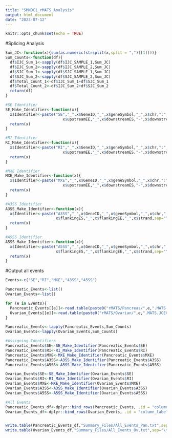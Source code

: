 ```yaml
---
title: "SMNDC1_rMATS_Analysis"
output: html_document
date: "2023-07-12"
---
```


```r
knitr::opts_chunk$set(echo = TRUE)
```

#Splicing Analysis
```r
Sum_JC<-function(x){sum(as.numeric(strsplit(x,split = ",")[[1]]))}
Sum_Counts<-function(df){
  df$IJC_Sum_1<-sapply(df$IJC_SAMPLE_1,Sum_JC)
  df$IJC_Sum_2<-sapply(df$IJC_SAMPLE_2,Sum_JC)
  df$SJC_Sum_1<-sapply(df$SJC_SAMPLE_1,Sum_JC)
  df$SJC_Sum_2<-sapply(df$SJC_SAMPLE_2,Sum_JC)
  df$Total_Count_1<-df$IJC_Sum_1+df$SJC_Sum_1
  df$Total_Count_2<-df$IJC_Sum_2+df$SJC_Sum_2
  return(df)
}

#SE Identifier
SE_Make_Identifier<-function(x){
  x$Identifier<-paste("SE","_",x$GeneID,"_",x$geneSymbol,"_",x$chr,":",x$exonStart_0base,"-",x$exonEnd,"_",x$upstreamES,"-",
                         x$upstreamEE,"_",x$downstreamES,"-",x$downstreamEE,"_",x$strand,sep="")
  return(x)
}

#RI Identifier
RI_Make_Identifier<-function(x){
  x$Identifier<-paste("RI","_",x$GeneID,"_",x$geneSymbol,"_",x$chr,":",x$riExonStart_0base,"-",x$riExonEnd,"_",x$upstreamES,"-",
                         x$upstreamEE,"_",x$downstreamES,"-",x$downstreamEE,"_",x$strand,sep="")
  return(x)
}

#MXE Identifier
MXE_Make_Identifier<-function(x){
  x$Identifier<-paste("MXE","_",x$GeneID,"_",x$geneSymbol,"_",x$chr,":",x$X1stExonStart_0base,"-",x$X1stExonEnd,"_",x$X2ndExonStart_0base,"-",x$X2ndExonEnd,"_",x$upstreamES,"-",
                         x$upstreamEE,"_",x$downstreamES,"-",x$downstreamEE,"_",x$strand,sep="")
  return(x)
}

#A3SS Identifier
A3SS_Make_Identifier<-function(x){
  x$Identifier<-paste("A3SS","_",x$GeneID,"_",x$geneSymbol,"_",x$chr,":",x$longExonStart_0base,"-",x$longExonEnd,"_",x$shortES,"-",x$shortEE,"_",
                      x$flankingES,"_",x$flankingEE,"_",x$strand,sep="")
  return(x)
}

#A5SS Identifier
A5SS_Make_Identifier<-function(x){
  x$Identifier<-paste("A5SS","_",x$GeneID,"_",x$geneSymbol,"_",x$chr,":",x$longExonStart_0base,"-",x$longExonEnd,"_",x$shortES,"-",x$shortEE,"_",
                      x$flankingES,"_",x$flankingEE,"_",x$strand,sep="")
  return(x)
}

```

#Output all events
```r
Events<-c("SE","RI","MXE","A3SS","A5SS")

Pancreatic_Events<-list()
Ovarian_Events<-list()

for (e in Events){
  Pancreatic_Events[[e]]<-read.table(paste0("rMATS/Pancreas/",e,".MATS.JCEC.txt"),header=T)
  Ovarian_Events[[e]]<-read.table(paste0("rMATS/Ovarian/",e,".MATS.JCEC.txt"),header=T)
}

Pancreatic_Events<-lapply(Pancreatic_Events,Sum_Counts)
Ovarian_Events<-lapply(Ovarian_Events,Sum_Counts)

#Assigning Identifiers
Pancreatic_Events$SE<-SE_Make_Identifier(Pancreatic_Events$SE)
Pancreatic_Events$RI<-RI_Make_Identifier(Pancreatic_Events$RI)
Pancreatic_Events$MXE<-MXE_Make_Identifier(Pancreatic_Events$MXE)
Pancreatic_Events$A3SS<-A3SS_Make_Identifier(Pancreatic_Events$A3SS)
Pancreatic_Events$A5SS<-A5SS_Make_Identifier(Pancreatic_Events$A5SS)

Ovarian_Events$SE<-SE_Make_Identifier(Ovarian_Events$SE)
Ovarian_Events$RI<-RI_Make_Identifier(Ovarian_Events$RI)
Ovarian_Events$MXE<-MXE_Make_Identifier(Ovarian_Events$MXE)
Ovarian_Events$A3SS<-A3SS_Make_Identifier(Ovarian_Events$A3SS)
Ovarian_Events$A5SS<-A5SS_Make_Identifier(Ovarian_Events$A5SS)

#All Events
Pancreatic_Events_df<-dplyr::bind_rows(Pancreatic_Events, .id = "column_label")
Ovarian_Events_df<-dplyr::bind_rows(Ovarian_Events, .id = "column_label")


write.table(Pancreatic_Events_df,"Summary_Files/All_Events_Pan.txt",sep="\t",quote=F,row.names = F,col.names = T)
write.table(Ovarian_Events_df,"Summary_Files/All_Events_Ov.txt",sep="\t",quote=F,row.names = F,col.names = T)

```
